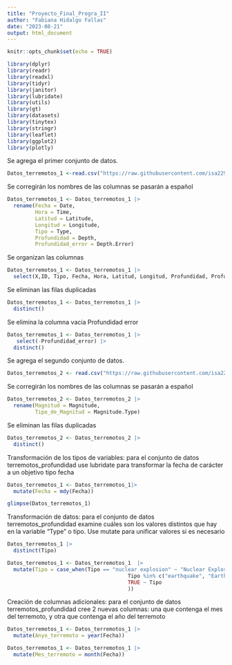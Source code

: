 ```yaml
---
title: "Proyecto_Final_Progra_II"
author: "Fabiana Hidalgo Fallas"
date: "2023-08-21"
output: html_document
---
```

```r
knitr::opts_chunk$set(echo = TRUE)

library(dplyr)
library(readr)
library(readxl)
library(tidyr)
library(janitor)
library(lubridate)
library(utils)
library(gt)
library(datasets)
library(tinytex)
library(stringr)
library(leaflet)
library(ggplot2)
library(plotly)
```

Se agrega el primer conjunto de datos.

```r
Datos_terremotos_1 <-read.csv("https://raw.githubusercontent.com/isa229/programacion_analisis_datos_ii/main/terremotos_profundidad.csv")
```

Se corregirán los nombres de las columnas  se pasarán a español

```r
Datos_terremotos_1 <- Datos_terremotos_1 |> 
  rename(Fecha = Date,
         Hora = Time,
         Latitud = Latitude,
         Longitud = Longitude,
         Tipo = Type,
         Profundidad = Depth,
         Profundidad_error = Depth.Error)
```

Se organizan las columnas

```r
Datos_terremotos_1 <- Datos_terremotos_1 |> 
  select(X,ID, Tipo, Fecha, Hora, Latitud, Longitud, Profundidad, Profundidad_error)
```

Se eliminan las filas duplicadas

```r
Datos_terremotos_1 <- Datos_terremotos_1 |> 
  distinct()
```

Se elimina la columna vacia Profundidad error

```r
Datos_terremotos_1 <- Datos_terremotos_1 |> 
   select(-Profundidad_error) |> 
  distinct()
```

Se agrega el segundo conjunto de datos.

```r
Datos_terremotos_2 <- read.csv("https://raw.githubusercontent.com/isa229/programacion_analisis_datos_ii/main/terremotos_magnitud.csv")
```
Se corregirán los nombres de las columnas  se pasarán a español

```r
Datos_terremotos_2 <- Datos_terremotos_2 |> 
  rename(Magnitud = Magnitude,
         Tipo_de_Magnitud = Magnitude.Type)
```

Se eliminan las filas duplicadas 

```r
Datos_terremotos_2 <- Datos_terremotos_2 |> 
  distinct()
```

Transformación de los tipos de variables: para el conjunto de datos terremotos_profundidad use lubridate para transformar la fecha de carácter a un objetivo tipo fecha

```r
Datos_terremotos_1 <- Datos_terremotos_1|> 
  mutate(Fecha = mdy(Fecha))

glimpse(Datos_terremotos_1)
```


Transformación de datos: para el conjunto de datos terremotos_profundidad examine cuáles son los valores distintos que hay en la variable “Type” o tipo. Use mutate para unificar valores si es necesario

```r
Datos_terremotos_1 |> 
  distinct(Tipo)

```

```r
Datos_terremotos_1 <- Datos_terremotos_1  |> 
  mutate(Tipo = case_when(Tipo == "nuclear explosion" ~ "Nuclear Explosion",
                                       Tipo %in% c("earthquake", "Earthquake") ~ "Earthquake",
                                       TRUE ~ Tipo 
                                       ))
```

Creación de columnas adicionales: para el conjunto de datos terremotos_profundidad cree 2 nuevas
columnas: una que contenga el mes del terremoto, y otra que contenga el año del terremoto


```r
Datos_terremotos_1 <- Datos_terremotos_1 |> 
  mutate(Anyo_terremoto = year(Fecha))

Datos_terremotos_1 <- Datos_terremotos_1 |> 
  mutate(Mes_terremoto = month(Fecha))
```


